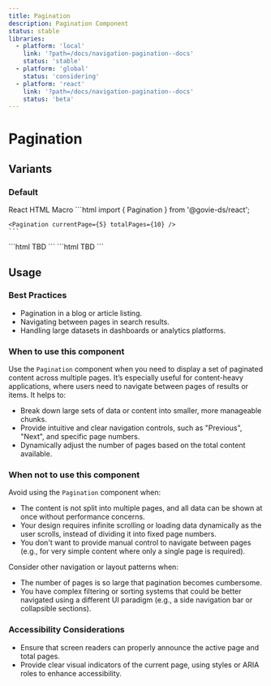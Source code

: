 ```yaml
---
title: Pagination
description: Pagination Component
status: stable
libraries:
  - platform: 'local'
    link: '?path=/docs/navigation-pagination--docs'
    status: 'stable'
  - platform: 'global'
    status: 'considering'
  - platform: 'react'
    link: '?path=/docs/navigation-pagination--docs'
    status: 'beta'
---
```


# Pagination

<ComponentStatusBlock componentId="pagination" />

## Variants

### Default

<ComponentContainer>
  <Pagination currentPage={5} totalPages={10} />
</ComponentContainer>

<Tabs id="tab1">
  <TabList>
    <TabItem value="tab11" checked>React</TabItem>
    <TabItem value="tab12">HTML</TabItem>
    <TabItem value="tab13">Macro</TabItem>
  </TabList>
  <TabPanel value="tab11">
    ```html
    import { Pagination } from '@govie-ds/react';
    
    <Pagination currentPage={5} totalPages={10} />
    ```
  </TabPanel>
  <TabPanel value="tab12">
  ```html
    TBD
  ```
  </TabPanel>
  <TabPanel value="tab13">
  ```html
    TBD
  ```
  </TabPanel>
</Tabs>

## Usage

### Best Practices

- Pagination in a blog or article listing.
- Navigating between pages in search results.
- Handling large datasets in dashboards or analytics platforms.

### When to use this component

Use the `Pagination` component when you need to display a set of paginated content across multiple pages. It’s especially useful for content-heavy applications, where users need to navigate between pages of results or items. It helps to:

- Break down large sets of data or content into smaller, more manageable chunks.
- Provide intuitive and clear navigation controls, such as "Previous", "Next", and specific page numbers.
- Dynamically adjust the number of pages based on the total content available.

### When not to use this component

Avoid using the `Pagination` component when:

- The content is not split into multiple pages, and all data can be shown at once without performance concerns.
- Your design requires infinite scrolling or loading data dynamically as the user scrolls, instead of dividing it into fixed page numbers.
- You don't want to provide manual control to navigate between pages (e.g., for very simple content where only a single page is required).

Consider other navigation or layout patterns when:

- The number of pages is so large that pagination becomes cumbersome.
- You have complex filtering or sorting systems that could be better navigated using a different UI paradigm (e.g., a side navigation bar or collapsible sections).

### Accessibility Considerations

- Ensure that screen readers can properly announce the active page and total pages.
- Provide clear visual indicators of the current page, using styles or ARIA roles to enhance accessibility.
